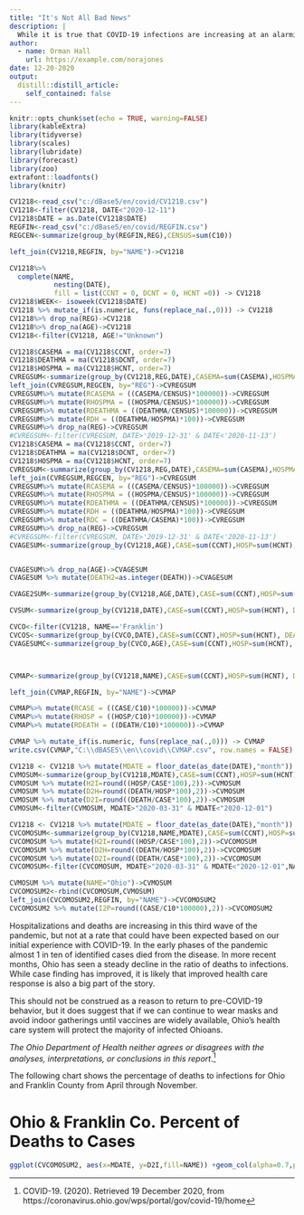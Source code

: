 ```yaml
---
title: "It's Not All Bad News"
description: |
  While it is true that COVID-19 infections are increasing at an alarming pace across Ohio, the one saving grace may be that the percentage of deaths to infections has also declined. This is an important indicator that Ohio's physicians, nurses and other health care workers have responded effectively to the deadliest challenge of the 21st Century.  
author:
  - name: Orman Hall
    url: https://example.com/norajones
date: 12-20-2020
output:
  distill::distill_article:
    self_contained: false
---
```


\pagenumbering{gobble}
\clearpage
\thispagestyle{empty}

\begin{titlepage}

\end{titlepage}
\captionsetup[table]{
  labelsep=newline,
justification=justified,
  singlelinecheck=false, %textfont=it,
}
\clearpage
\tableofcontents

\newpage

\listoffigures
\clearpage

\pagenumbering{arabic}


  
```r
knitr::opts_chunk$set(echo = TRUE, warning=FALSE)
library(kableExtra)
library(tidyverse)
library(scales)
library(lubridate)
library(forecast)
library(zoo)
extrafont::loadfonts()
library(knitr)
```





```r
CV1218<-read_csv("c:/dBase5/en/covid/CV1218.csv")
CV1218<-filter(CV1218, DATE<"2020-12-11")
CV1218$DATE = as.Date(CV1218$DATE)
REGFIN<-read_csv("c:/dBase5/en/covid/REGFIN.csv")
REGCEN<-summarize(group_by(REGFIN,REG),CENSUS=sum(C10))

left_join(CV1218,REGFIN, by="NAME")->CV1218

CV1218%>%
  complete(NAME,
           nesting(DATE),
           fill = list(CCNT = 0, DCNT = 0, HCNT =0)) -> CV1218
CV1218$WEEK<- isoweek(CV1218$DATE)
CV1218 %>% mutate_if(is.numeric, funs(replace_na(.,0))) -> CV1218
CV1218%>% drop_na(REG)->CV1218
CV1218%>% drop_na(AGE)->CV1218
CV1218<-filter(CV1218, AGE!="Unknown")

CV1218$CASEMA = ma(CV1218$CCNT, order=7)
CV1218$DEATHMA = ma(CV1218$DCNT, order=7)
CV1218$HOSPMA = ma(CV1218$HCNT, order=7)
CVREGSUM<-summarize(group_by(CV1218,REG,DATE),CASEMA=sum(CASEMA),HOSPMA=sum(HOSPMA), DEATHMA=sum(DEATHMA)) 
left_join(CVREGSUM,REGCEN, by="REG")->CVREGSUM
CVREGSUM%>% mutate(RCASEMA = ((CASEMA/CENSUS)*100000))->CVREGSUM 
CVREGSUM%>% mutate(RHOSPMA = ((HOSPMA/CENSUS)*100000))->CVREGSUM
CVREGSUM%>% mutate(RDEATHMA = ((DEATHMA/CENSUS)*100000))->CVREGSUM
CVREGSUM%>% mutate(RDH = ((DEATHMA/HOSPMA)*100))->CVREGSUM
CVREGSUM%>% drop_na(REG)->CVREGSUM
#CVREGSUM<-filter(CVREGSUM, DATE>'2019-12-31' & DATE<'2020-11-13')
CV1218$CASEMA = ma(CV1218$CCNT, order=7)
CV1218$DEATHMA = ma(CV1218$DCNT, order=7)
CV1218$HOSPMA = ma(CV1218$HCNT, order=7)
CVREGSUM<-summarize(group_by(CV1218,REG,DATE),CASEMA=sum(CASEMA),HOSPMA=sum(HOSPMA), DEATHMA=sum(DEATHMA)) 
left_join(CVREGSUM,REGCEN, by="REG")->CVREGSUM
CVREGSUM%>% mutate(RCASEMA = ((CASEMA/CENSUS)*100000))->CVREGSUM 
CVREGSUM%>% mutate(RHOSPMA = ((HOSPMA/CENSUS)*100000))->CVREGSUM
CVREGSUM%>% mutate(RDEATHMA = ((DEATHMA/CENSUS)*100000))->CVREGSUM
CVREGSUM%>% mutate(RDH = ((DEATHMA/HOSPMA)*100))->CVREGSUM
CVREGSUM%>% mutate(RDC = ((DEATHMA/CASEMA)*100))->CVREGSUM
CVREGSUM%>% drop_na(REG)->CVREGSUM
#CVREGSUM<-filter(CVREGSUM, DATE>'2019-12-31' & DATE<'2020-11-13')
CVAGESUM<-summarize(group_by(CV1218,AGE),CASE=sum(CCNT),HOSP=sum(HCNT), DEATH=sum(DCNT))


CVAGESUM%>% drop_na(AGE)->CVAGESUM
CVAGESUM %>% mutate(DEATH2=as.integer(DEATH))->CVAGESUM

CVAGE2SUM<-summarize(group_by(CV1218,AGE,DATE),CASE=sum(CCNT),HOSP=sum(HCNT), DEATH=sum(DCNT))

CVSUM<-summarize(group_by(CV1218,DATE),CASE=sum(CCNT),HOSP=sum(HCNT), DEATH=sum(DCNT))

CVCO<-filter(CV1218, NAME=='Franklin')
CVCOS<-summarize(group_by(CVCO,DATE),CASE=sum(CCNT),HOSP=sum(HCNT), DEATH=sum(DCNT))
CVAGESUMC<-summarize(group_by(CVCO,AGE),CASE=sum(CCNT),HOSP=sum(HCNT), DEATH=sum(DCNT))



CVMAP<-summarize(group_by(CV1218,NAME),CASE=sum(CCNT),HOSP=sum(HCNT), DEATH=sum(DCNT))

left_join(CVMAP,REGFIN, by="NAME")->CVMAP

CVMAP%>% mutate(RCASE = ((CASE/C10)*100000))->CVMAP 
CVMAP%>% mutate(RHOSP = ((HOSP/C10)*100000))->CVMAP
CVMAP%>% mutate(RDEATH = ((DEATH/C10)*100000))->CVMAP

CVMAP %>% mutate_if(is.numeric, funs(replace_na(.,0))) -> CVMAP
write.csv(CVMAP,"C:\\dBASE5\\en\\covid\\CVMAP.csv", row.names = FALSE)
```
```r
CV1218 <- CV1218 %>% mutate(MDATE = floor_date(as_date(DATE),"month"))
CVMOSUM<-summarize(group_by(CV1218,MDATE),CASE=sum(CCNT),HOSP=sum(HCNT),DEATH=sum(DCNT)) 
CVMOSUM %>% mutate(H2I=round((HOSP/CASE*100),2))->CVMOSUM
CVMOSUM %>% mutate(D2H=round((DEATH/HOSP*100),2))->CVMOSUM
CVMOSUM %>% mutate(D2I=round((DEATH/CASE*100),2))->CVMOSUM
CVMOSUM<-filter(CVMOSUM, MDATE>"2020-03-31" & MDATE<"2020-12-01")
```
```r
CV1218 <- CV1218 %>% mutate(MDATE = floor_date(as_date(DATE),"month"))
CVCOMOSUM<-summarize(group_by(CV1218,NAME,MDATE),CASE=sum(CCNT),HOSP=sum(HCNT),DEATH=sum(DCNT)) 
CVCOMOSUM %>% mutate(H2I=round((HOSP/CASE*100),2))->CVCOMOSUM
CVCOMOSUM %>% mutate(D2H=round((DEATH/HOSP*100),2))->CVCOMOSUM
CVCOMOSUM %>% mutate(D2I=round((DEATH/CASE*100),2))->CVCOMOSUM
CVCOMOSUM<-filter(CVCOMOSUM, MDATE>"2020-03-31" & MDATE<"2020-12-01",NAME=="Franklin")

CVMOSUM %>% mutate(NAME="Ohio")->CVMOSUM
CVCOMOSUM2<-rbind(CVCOMOSUM,CVMOSUM)
left_join(CVCOMOSUM2,REGFIN, by="NAME")->CVCOMOSUM2
CVCOMOSUM2 %>% mutate(I2P=round((CASE/C10*100000),2))->CVCOMOSUM2
```

\newpage

Hospitalizations and deaths are increasing in this third wave of the pandemic, but not at a rate that could have been expected based on our initial experience with COVID-19. In the early phases of the pandemic almost 1 in ten of  identified cases died from the disease. In more recent months, Ohio has seen a steady decline in the ratio of deaths to infections. While case finding has improved, it is likely that improved health care response is also a big part of the story.

This should not be construed as a reason to return to pre-COVID-19 behavior, but it does suggest that if we can continue to wear masks and avoid indoor gatherings until vaccines are widely available, Ohio's health care system will protect the majority of infected Ohioans.

_The Ohio Department of Health neither agrees or disagrees with the analyses, interpretations, or conclusions in this report_.^[COVID-19. (2020). Retrieved 19 December 2020, from https://coronavirus.ohio.gov/wps/portal/gov/covid-19/home] 

The following chart shows the percentage of deaths to infections for Ohio and Franklin County from April through November. 
\newpage

# Ohio & Franklin Co. Percent of Deaths to Cases

```r
ggplot(CVCOMOSUM2, aes(x=MDATE, y=D2I,fill=NAME)) +geom_col(alpha=0.7,position="dodge") +  labs(caption = "Source: Ohio Department of Health", y="% Deaths to Cases", x="Month", color=NULL)+scale_x_date(labels = date_format("%b")) + theme_minimal()+theme(axis.title.y=element_text(hjust=0.5,size=10,colour="gray50"))+scale_fill_manual(values=c("#01684a","gray"))
```